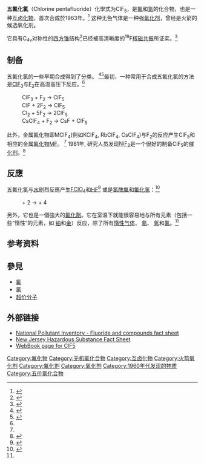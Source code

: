 {{chembox
| Name = 五氟化氯
| NameEn = Chlorine pentafluoride
| ImageFileL1 = Chlorine-pentafluoride-2D-lone-pair.png
| ImageFileR1 = Chlorine-pentafluoride-2D-dimensions.png
| ImageFileL2 = Chlorine-pentafluoride-3D-balls.png
| ImageFileR2 = Chlorine-pentafluoride-3D-vdW.png
| ImageSizeL1 = 140px
| ImageSizeR1 = 140px
| ImageSizeL2 = 140px
| ImageSizeR2 = 140px
| Section1 = {{Chembox Identifiers
|   CASNo_Ref = {{cascite|correct|??}}
| CASNo = 13637-63-3
|   PubChem = 61654
|   RTECS = FO2975000
|  ChemSpiderID_Ref = {{chemspidercite|changed|chemspider}}
| ChemSpiderID = 55559
|  StdInChI_Ref = {{stdinchicite|changed|chemspider}}
| StdInChI = 1S/ClF5/c2-1(3,4,5)6
|  StdInChIKey_Ref = {{stdinchicite|changed|chemspider}}
| StdInChIKey = KNSWNNXPAWSACI-UHFFFAOYSA-N
|   SMILES = FCl(F)(F)(F)F
  }}
| Section2 = {{Chembox Properties
| Formula = ClF<sub>5</sub>
| MolarMass = 130.445
| Appearance = 无色气体
| MeltingPt = −103 °C
| BoilingPt = −13.1 °C
| Density = 4.5 g/cm<sup>3</sup>
| Solubility = 水解
  }}
| Section3 = {{Chembox Structure
| MolShape = [[四方锥形分子构型|四方锥]]
| Dipole =
  }}
| Section4 = {{Chembox Thermochemistry
| DeltaHf = −238.49 kJ mol<sup>−1</sup>
| Entropy = 310.73 J K<sup>−1</sup> mol<sup>−1</sup><!--
| [[Heat_capacity|Heat capacity]] C<sub>p</sub>
| 89.16 J K<sup>−1</sup> mol<sup>−1</sup>-->
  }}
}}

'''五氟化氯'''（Chlorine pentafluoride）化學式为ClF<sub>5</sub>，是[[氟|氟]]和[[氯|氯]]的化合物，也是一种[[互卤化物|互卤化物]]，首次合成於1963年。<ref>{{cite journal
| author = Smith D. F.
| title = Chlorine Pentafluoride
| journal = [[Science_(journal)|Science]]
| year = 1963
| volume = 141
| issue = 3585
| pages = 1039–1040
| doi = 10.1126/science.141.3585.1039
| pmid = 17739492}}</ref> 这种无色气体是一种强[[氧化剂|氧化剂]]，曾经是火箭的候选氧化剂。

它具有C<sub>4v</sub>对称性的[[四方锥|四方锥]]结构<ref>{{Greenwood&Earnshaw2nd|page=833}}</ref>已经被高清晰度的<sup>19</sup>F[[核磁共振|核磁共振]]所证实。<ref name=Pilipovich>{{cite journal
|author1=Pilipovich, D. |author2=Maya, W. |author3=Lawton, E.A. |author4=Bauer, H.F. |author5=Sheehan, D. F. |author6=Ogimachi, N. N. |author7=Wilson, R. D. |author8=Gunderloy, F. C. |author9=Bedwell, V. E. | title = Chlorine pentafluoride. Preparation and Properties
| journal = [[Inorganic_Chemistry_(journal)|Inorganic Chemistry]]
| year = 1967
| volume = 6
| issue = 10
| pages = 1918
| doi = 10.1021/ic50056a036}}</ref>

== 制备 ==

五氟化氯的一些早期合成得到了分类。 <ref name=Clark>{{Cite book
| title = Ignition! An Informal History of Liquid Rocket Propellants
| url = http://www.sciencemadness.org/library/books/ignition.pdf
| last = Clark
| first = John D.
| authorlink = John Drury Clark
| publisher = Rutgers University Press
| year = 1972
| pages = 87–88
| isbn = 0-8135-0725-1
| access-date = 2020-10-20
| archive-date = 2020-05-15
| archive-url = https://web.archive.org/web/20200515200547/http://www.sciencemadness.org/library/books/ignition.pdf
| dead-url = no
}}</ref><ref name=Smith>{{cite journal
|author = Smith D. F.
| title = Chlorine Pentafluoride
| journal = [[Science_(journal)|Science]]
| year = 1963
| volume = 141
| issue = 3585
| pages = 1039–1040
| doi = 10.1126/science.141.3585.1039
| pmid = 17739492}}</ref>最初，一种常用于合成五氟化氯的方法是[[三氟化氯|ClF<sub>3</sub>]]与[[氟|F<sub>2</sub>]]在高温高压下反应。<ref name=Clark /> 
:ClF<sub>3</sub>  +  F<sub>2</sub>   →   ClF<sub>5</sub>
:ClF  +  2F<sub>2</sub>   →   ClF<sub>5</sub>
:Cl<sub>2</sub>  +  5F<sub>2</sub>   →   2ClF<sub>5</sub>
:CsClF<sub>4</sub>  +  F<sub>2</sub>   →   CsF  +  ClF<sub>5</sub>

此外，金属氟化物即MClF<sub>4</sub>(例如KClF<sub>4</sub>, RbClF<sub>4</sub>, CsClF<sub>4</sub>)与F<sub>2</sub>的反应产生ClF<sub>5</sub>和相应的金属[[氟化物|氟化物]]MF。{{ref_label|Pilipovich|1|}} <ref name=Smith /> 1981年, 研究人员发现[[氟化镍|NiF<sub>2</sub>]]是一个很好的制备ClF<sub>5</sub>的[[催化剂|催化剂]]。<ref>{{cite journal
| author = Šmalc, A., Žemva, B., Slivnik, J., and Lutar K.
| title = On the Synthesis of Chlorine Pentafluoride
| journal = Journal of Fluorine Chemistry
| year = 1981
| volume = 17
| pages = 381–383
| doi = 10.1016/S0022-1139(00)81783-2}}</ref>

== 反應 ==

五氟化氯与[[水|水]]剧烈反應产生[[高氯酸氟|FClO<sub>4</sub>]]和[[氟化氢|HF]]<ref name="patnaik2007">{{cite book
| title = A comprehensive guide to the hazardous properties of chemical substances
| url = https://archive.org/details/comprehensivegui00prad_607
| author = Pradyot Patnaik
| edition = 3rd
| publisher = Wiley-Interscience
| year = 2007
| isbn = 0471714585
| pages = [https://archive.org/details/comprehensivegui00prad_607/page/n502 478]–479
}}</ref> 或是[[氯酰氟|氯酰氟]]和[[氟化氢|氟化氢]]：<ref>{{Greenwood&Earnshaw2nd|page=834}}</ref>
:{{chem|ClF|5}} + 2 {{chem|H|2|O}} → {{chem|ClO|2|F}} + 4 {{chem|HF}}

另外，它也是一個強大的[[氟化劑|氟化劑]]。它在室温下就能很容易地与所有元素（包括一些“惰性”的元素，如 [[铂|铂]]和[[金|金]]）反应，除了所有[[惰性气体|惰性气体]]、 [[氮|氮]]、 [[氧|氧]]和[[氟|氟]]。<ref name=Pilipovich />

== 参考资料 ==
{{reflist}}

== 參見 ==

* [[氟|氟]]
* [[氯|氯]]
* [[超价分子|超价分子]]

==外部链接==
*[https://web.archive.org/web/20060116134617/http://www.npi.gov.au/database/substance-info/profiles/44.html National Pollutant Inventory - Fluoride and compounds fact sheet]
*[http://nj.gov/health/eoh/rtkweb/documents/fs/0369.pdf New Jersey Hazardous Substance Fact Sheet]{{Wayback|url=http://nj.gov/health/eoh/rtkweb/documents/fs/0369.pdf |date=20201026211009 }}
*[http://webbook.nist.gov/cgi/cbook.cgi?ID=C13637633 WebBook page for ClF5]{{Wayback|url=http://webbook.nist.gov/cgi/cbook.cgi?ID=C13637633 |date=20201023201745 }}

{{氯化物}}
{{氟化物}}

{{DEFAULTSORT:Chlorine Pentafluoride}}

{{卤族元素互化物}}

[[Category:氟化物|Category:氟化物]]
[[Category:无机氯化合物|Category:无机氯化合物]]
[[Category:互卤化物|Category:互卤化物]]
[[Category:火箭氧化剂|Category:火箭氧化剂]]
[[Category:氟化剂|Category:氟化剂]]
[[Category:氧化剂|Category:氧化剂]]
[[Category:1960年代发现的物质|Category:1960年代发现的物质]]
[[Category:五价氯化合物|Category:五价氯化合物]]